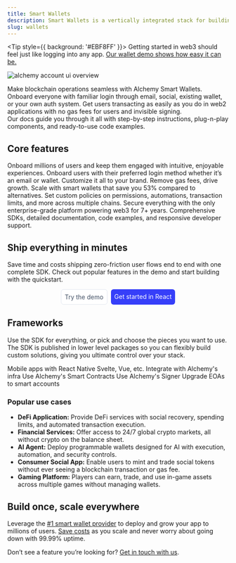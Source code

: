 ```yaml
---
title: Smart Wallets
description: Smart Wallets is a vertically integrated stack for building apps that support ERC-4337 smart accounts, Signer integrations, sponsoring gas, bundlers, and an SDK.
slug: wallets
---
```


<Tip style={{ background: '#EBF8FF' }}>
  Getting started in web3 should feel just like logging into any app. [Our wallet demo shows how easy it can be.](https://demo.alchemy.com/)
</Tip>

<img src="/images/wallets/account-kit-doc-overview.png" alt="alchemy account ui overview" />

Make blockchain operations seamless with Alchemy Smart Wallets.<br />
Onboard everyone with familiar login through email, social, existing wallet, or your own auth system. Get users transacting as easily as you do in web2 applications with no gas fees for users and invisible signing.<br />
Our docs guide you through it all with step-by-step instructions, plug-n-play components, and ready-to-use code examples.

## Core features

<CardGroup cols={2}>
  <Card title="Web2 UX, onchain" icon="bolt" iconPosition="top" style={{ textAlign: 'left', alignItems: 'flex-start' }}>
    Onboard millions of users and keep them engaged with intuitive, enjoyable experiences.
  </Card>
  <Card title="Seamless user onboarding" icon="user-plus" iconPosition="top" style={{ textAlign: 'left', alignItems: 'flex-start' }}>
    Onboard users with their preferred login method whether it’s an email or wallet. Customize it all to your brand.
  </Card>
  <Card title="Gasless transactions" icon="gas-pump" iconPosition="top" style={{ textAlign: 'left', alignItems: 'flex-start' }}>
    Remove gas fees, drive growth. Scale with smart wallets that save you 53% compared to alternatives.
  </Card>
  <Card title="Powerful wallet policies" icon="sliders" iconPosition="top" style={{ textAlign: 'left', alignItems: 'flex-start' }}>
    Set custom policies on permissions, automations, transaction limits, and more across multiple chains.
  </Card>
  <Card title="Security at scale" icon="shield" iconPosition="top" style={{ textAlign: 'left', alignItems: 'flex-start' }}>
    Secure everything with the only enterprise-grade platform powering web3 for 7+ years.
  </Card>
  <Card title="All-in-one platform" icon="screwdriver-wrench" iconPosition="top" style={{ textAlign: 'left', alignItems: 'flex-start' }}>
    Comprehensive SDKs, detailed documentation, code examples, and responsive developer support.
  </Card>
</CardGroup>

<div style={{ background: '#EBF8FF', borderRadius: '24px', padding: '1rem', textAlign: 'center' }}>
  <h2>Ship everything in minutes</h2>
  <p>
    Save time and costs shipping zero-friction user flows end to end with one complete SDK. 
    Check out popular features in the demo and start building with the quickstart.
  </p>

  <p style="display:flex;gap:0.5rem;justify-content:center;">
      <a href="https://demo.alchemy.com/"
         style="background:#ffffff;color:#475569;border:1px solid #E2E8F0;padding:8px;border-radius:6px;text-decoration:none;display:inline-block;">
        Try the demo
      </a>
      <a href="/wallets/react/overview"
         style="background:#363FF9;color:#ffffff;padding:8px;border-radius:6px;text-decoration:none;display:inline-block;">
        Get started in React
      </a>
    </p>
</div>

## Frameworks

Use the SDK for everything, or pick and choose the pieces you want to use. The SDK is published in lower level packages so you can flexibly build custom solutions, giving you ultimate control over your stack.

<CardGroup cols={2}>
  <Card
    title="React Native"
    icon="fa-brands fa-react"
    iconPosition="top"
    style={{ textAlign: 'left', alignItems: 'flex-start' }}
    href="/wallets/react-native/overview"
  >
    Mobile apps with React Native
  </Card>
  <Card
    title="Other JS Frameworks"
    icon="ellipsis"
    iconPosition="top"
    style={{ textAlign: 'left', alignItems: 'flex-start' }}
    href="/wallets/core/overview"
  >
    Svelte, Vue, etc.
  </Card>
  <Card
    title="Infra"
    icon="wrench"
    iconPosition="top"
    style={{ textAlign: 'left', alignItems: 'flex-start' }}
    href="/wallets/infra/overview"
  >
    Integrate with Alchemy's infra
  </Card>
  <Card
    title="Smart Contracts"
    icon="file-contract"
    iconPosition="top"
    style={{ textAlign: 'left', alignItems: 'flex-start' }}
    href="/wallets/smart-contracts/overview"
  >
    Use Alchemy's Smart Contracts
  </Card>
  <Card
    title="Signer"
    icon="pen-clip"
    iconPosition="top"
    style={{ textAlign: 'left', alignItems: 'flex-start' }}
    href="/signer/overview"
  >
    Use Alchemy's Signer
  </Card>
  <Card
    title="EIP-7702"
    icon="diamond"
    iconPosition="top"
    style={{ textAlign: 'left', alignItems: 'flex-start' }}
    href="/wallets/react/using-7702"
  >
    Upgrade EOAs to smart accounts
  </Card>
</CardGroup>

### Popular use cases

- **DeFi Application:** Provide DeFi services with social recovery, spending limits, and automated transaction execution.
- **Financial Services:** Offer access to 24/7 global crypto markets, all without crypto on the balance sheet.
- **AI Agent:** Deploy programmable wallets designed for AI with execution, automation, and security controls.
- **Consumer Social App:** Enable users to mint and trade social tokens without ever seeing a blockchain transaction or gas fee.
- **Gaming Platform:** Players can earn, trade, and use in-game assets across multiple games without managing wallets.

## Build once, scale everywhere

Leverage the [#1 smart wallet provider](https://www.bundlebear.com/erc4337-factories/all) to deploy and grow your app to millions of users. [Save costs](https://www.alchemy.com/blog/the-most-affordable-smart-wallet) as you scale and never worry about going down with 99.99% uptime.

Don’t see a feature you’re looking for? [Get in touch with us](mailto:smart-wallets@alchemy.com).

